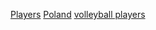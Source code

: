 {{Portal|波蘭}}
{{Commons category|Volleyball players from Poland}}

[[Category:波蘭排球|Players]]
[[Category:各國排球運動員|Poland]]
[[Category:波蘭運動員|volleyball players]]